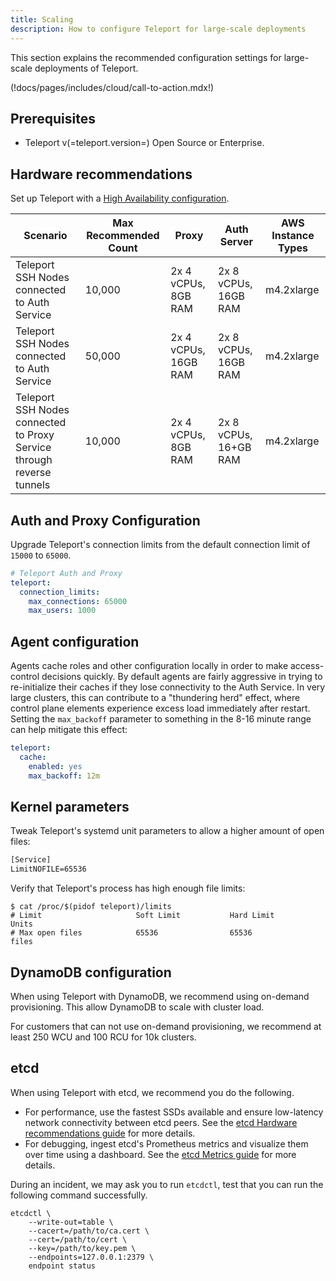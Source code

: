 ```yaml
---
title: Scaling
description: How to configure Teleport for large-scale deployments
---
```


This section explains the recommended configuration settings for large-scale
deployments of Teleport.

(!docs/pages/includes/cloud/call-to-action.mdx!)

## Prerequisites

- Teleport v(=teleport.version=) Open Source or Enterprise.

## Hardware recommendations

Set up Teleport with a [High Availability configuration](../../reference/backends.mdx).

| Scenario | Max Recommended Count | Proxy | Auth Server | AWS Instance Types |
| - | - | - | - | - |
| Teleport SSH Nodes connected to Auth Service | 10,000 | 2x  4 vCPUs, 8GB RAM | 2x 8 vCPUs, 16GB RAM | m4.2xlarge |
| Teleport SSH Nodes connected to Auth Service | 50,000 | 2x  4 vCPUs, 16GB RAM | 2x 8 vCPUs, 16GB RAM | m4.2xlarge |
| Teleport SSH Nodes connected to Proxy Service through reverse tunnels | 10,000 | 2x 4 vCPUs, 8GB RAM | 2x 8 vCPUs, 16+GB RAM | m4.2xlarge |

## Auth and Proxy Configuration

Upgrade Teleport's connection limits from the default connection limit of `15000`
to `65000`.

```yaml
# Teleport Auth and Proxy
teleport:
  connection_limits:
    max_connections: 65000
    max_users: 1000
```

## Agent configuration

Agents cache roles and other configuration locally in order to make access-control decisions quickly.
By default agents are fairly aggressive in trying to re-initialize their caches if they lose connectivity
to the Auth Service. In very large clusters, this can contribute to a "thundering herd" effect,
where control plane elements experience excess load immediately after restart. Setting the `max_backoff`
parameter to something in the 8-16 minute range can help mitigate this effect:

```yaml
teleport:
  cache:
    enabled: yes
    max_backoff: 12m
```

## Kernel parameters

Tweak Teleport's systemd unit parameters to allow a higher amount of open
files:

```txt
[Service]
LimitNOFILE=65536
```

Verify that Teleport's process has high enough file limits:

```code
$ cat /proc/$(pidof teleport)/limits
# Limit                     Soft Limit           Hard Limit           Units
# Max open files            65536                65536                files
```

## DynamoDB configuration

When using Teleport with DynamoDB, we recommend using on-demand provisioning.
This allow DynamoDB to scale with cluster load.

For customers that can not use on-demand provisioning, we recommend at least
250 WCU and 100 RCU for 10k clusters.

## etcd

When using Teleport with etcd, we recommend you do the following.

- For performance, use the fastest SSDs available and ensure low-latency network connectivity
  between etcd peers. See the [etcd Hardware
  recommendations guide](https://etcd.io/docs/v3.5/op-guide/hardware/) for more
  details.
- For debugging, ingest etcd's Prometheus metrics and visualize them over
  time using a dashboard. See the [etcd Metrics
  guide](https://etcd.io/docs/v3.5/metrics) for more
  details.

During an incident, we may ask you to run `etcdctl`, test that you can run the
following command successfully.

```code
etcdctl \
    --write-out=table \
    --cacert=/path/to/ca.cert \
    --cert=/path/to/cert \
    --key=/path/to/key.pem \
    --endpoints=127.0.0.1:2379 \
    endpoint status
```
